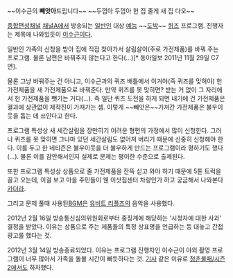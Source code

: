 ~~이수근의 '''빼앗아'''드립니다~~
~~두껍아 두껍아 헌 집 줄게 새 집 다오~~

[[종합편성채널]] [[채널A]]에서 방송되는 [[일반인]] 대상 [[예능]] ~~[[도박]]~~ [[퀴즈]] 프로그램. 진행자는 제목에 나와있듯이 [[이수근]]이다.

일반인 가족의 신청을 받아 집에 직접 찾아가서 살림살이(주로 가전제품)를 바꿔 주는 프로그램. 물론 남편은 바꿔주지 않는다고 한다(…)[* 동아일보 2011년 11월 29일 C7면].

물론 그냥 바꿔주는 건 아니고, 이수근과의 퀴즈 배틀에서 이겨야(즉 퀴즈를 맞혀야) 헌 가전제품을 새 가전제품으로 바꿔준다. 만약 퀴즈를 못 맞히면? 받는 거 없이 그 자리에서 헌 가전제품을 뺏기는 거다(…). 즉 일단 퀴즈 도전을 하게 되면 내기에 건 가전제품은 결과에 상관없이 제작진이 가져가는 셈. 이렇게 ~~빼앗은~~가져간 가전제품은 불우이웃을 돕는 데 쓰인다고 한다.

프로그램 특성상 새 세간살림을 장만히기 어려운 형편의 가정에서 많이 신청한다. 그러나 퀴즈를 못 맞히면 그나마 있던 세간살림도 없어져 버리기 때문에 신중히 신청해야 한다. 이를 두고 한 네티즌은 불우이웃을 더 불우하게 만드는 프로그램이라 평하기도 했다(…). 물론 이를 감안해서인지 실제로 문제는 평이한 수준으로 출제된다.

또한 프로그램 특성상 상품으로 줄 가전제품을 잔뜩 싣고 와야 하기 때문에 5톤 트럭을 끌고 오는데, 이걸 보고 마을 주민들이 웬 이삿짐센터 차량인가 하고 궁금해서 나와본다 [[카더라]].

그리고 문제 풀때 사용된[[BGM]]은 [[유비트 리플즈]]의 음악을 사용했다.

2012년 2월 16일 방송통신심의위원회로부터 중징계에 해당하는 '시청자에 대한 사과' 결정을 받았다. 이유는 상품으로 주는 제품들의 특정 상표명을 언급하는 등 대놓고 간접광고를 했다는 것.

2012년 3월 14일 방송종료되었다. 이유는 프로그램 진행자인 이수근이 야외 촬영 프로그램이 너무 많아서 가족을 돌볼 시간이 빠듯하다는 것. [http://news.naver.com/main/read.nhn?mode=LSD&mid=sec&sid1=106&oid=213&aid=0000192975 기사] 같은 이유로 [[청춘불패/시즌 2]]에서도 하차했다.
